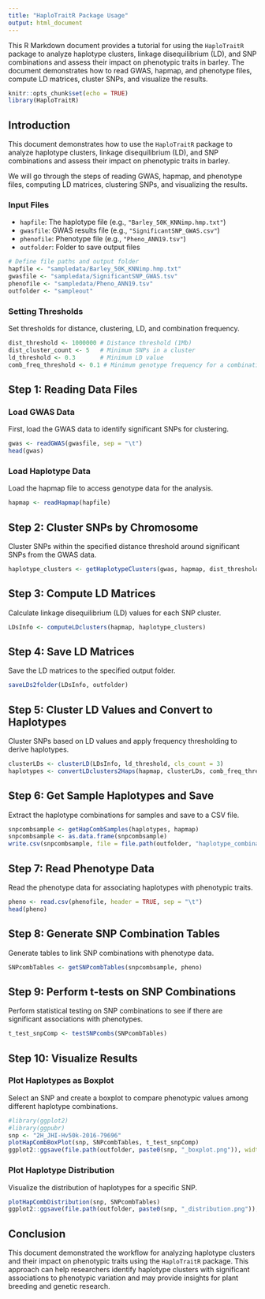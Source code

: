 ```yaml
---
title: "HaploTraitR Package Usage"
output: html_document
---
```


This R Markdown document provides a tutorial for using the `HaploTraitR` package to analyze haplotype clusters, linkage disequilibrium (LD), and SNP combinations and assess their impact on phenotypic traits in barley. The document demonstrates how to read GWAS, hapmap, and phenotype files, compute LD matrices, cluster SNPs, and visualize the results.

```r
knitr::opts_chunk$set(echo = TRUE)
library(HaploTraitR)
```

## Introduction

This document demonstrates how to use the `HaploTraitR` package to analyze haplotype clusters, linkage disequilibrium (LD), and SNP combinations and assess their impact on phenotypic traits in barley. 

We will go through the steps of reading GWAS, hapmap, and phenotype files, computing LD matrices, clustering SNPs, and visualizing the results.

### Input Files
- `hapfile`: The haplotype file (e.g., `"Barley_50K_KNNimp.hmp.txt"`)
- `gwasfile`: GWAS results file (e.g., `"SignificantSNP_GWAS.csv"`)
- `phenofile`: Phenotype file (e.g., `"Pheno_ANN19.tsv"`)
- `outfolder`: Folder to save output files

```r
# Define file paths and output folder
hapfile <- "sampledata/Barley_50K_KNNimp.hmp.txt"
gwasfile <- "sampledata/SignificantSNP_GWAS.tsv"
phenofile <- "sampledata/Pheno_ANN19.tsv"
outfolder <- "sampleout"
```

### Setting Thresholds

Set thresholds for distance, clustering, LD, and combination frequency.

```r
dist_threshold <- 1000000 # Distance threshold (1Mb)
dist_cluster_count <- 5   # Minimum SNPs in a cluster
ld_threshold <- 0.3       # Minimum LD value
comb_freq_threshold <- 0.1 # Minimum genotype frequency for a combination
```

## Step 1: Reading Data Files

### Load GWAS Data

First, load the GWAS data to identify significant SNPs for clustering.

```r
gwas <- readGWAS(gwasfile, sep = "\t")
head(gwas)
```

### Load Haplotype Data

Load the hapmap file to access genotype data for the analysis.

```r
hapmap <- readHapmap(hapfile)
```

## Step 2: Cluster SNPs by Chromosome

Cluster SNPs within the specified distance threshold around significant SNPs from the GWAS data.

```r
haplotype_clusters <- getHaplotypeClusters(gwas, hapmap, dist_threshold, dist_cluster_count)
```

## Step 3: Compute LD Matrices

Calculate linkage disequilibrium (LD) values for each SNP cluster.

```r
LDsInfo <- computeLDclusters(hapmap, haplotype_clusters)
```

## Step 4: Save LD Matrices

Save the LD matrices to the specified output folder.

```r
saveLDs2folder(LDsInfo, outfolder)
```

## Step 5: Cluster LD Values and Convert to Haplotypes

Cluster SNPs based on LD values and apply frequency thresholding to derive haplotypes.

```r
clusterLDs <- clusterLD(LDsInfo, ld_threshold, cls_count = 3)
haplotypes <- convertLDclusters2Haps(hapmap, clusterLDs, comb_freq_threshold)
```

## Step 6: Get Sample Haplotypes and Save

Extract the haplotype combinations for samples and save to a CSV file.

```r
snpcombsample <- getHapCombSamples(haplotypes, hapmap)
snpcombsample <- as.data.frame(snpcombsample)
write.csv(snpcombsample, file = file.path(outfolder, "haplotype_combinations.csv"), row.names = FALSE)
```

## Step 7: Read Phenotype Data

Read the phenotype data for associating haplotypes with phenotypic traits.

```r
pheno <- read.csv(phenofile, header = TRUE, sep = "\t")
head(pheno)
```

## Step 8: Generate SNP Combination Tables

Generate tables to link SNP combinations with phenotype data.

```r
SNPcombTables <- getSNPcombTables(snpcombsample, pheno)
```

## Step 9: Perform t-tests on SNP Combinations

Perform statistical testing on SNP combinations to see if there are significant associations with phenotypes.

```r
t_test_snpComp <- testSNPcombs(SNPcombTables)
```

## Step 10: Visualize Results

### Plot Haplotypes as Boxplot

Select an SNP and create a boxplot to compare phenotypic values among different haplotype combinations.

```r
#library(ggplot2)
#library(ggpubr)
snp <- "2H_JHI-Hv50k-2016-79696"
plotHapCombBoxPlot(snp, SNPcombTables, t_test_snpComp)
ggplot2::ggsave(file.path(outfolder, paste0(snp, "_boxplot.png")), width = 8, height = 6)
```

### Plot Haplotype Distribution

Visualize the distribution of haplotypes for a specific SNP.

```r
plotHapCombDistribution(snp, SNPcombTables)
ggplot2::ggsave(file.path(outfolder, paste0(snp, "_distribution.png")), width = 8, height = 6)
```

## Conclusion

This document demonstrated the workflow for analyzing haplotype clusters and their impact on phenotypic traits using the `HaploTraitR` package. This approach can help researchers identify haplotype clusters with significant associations to phenotypic variation and may provide insights for plant breeding and genetic research.

